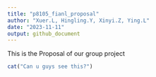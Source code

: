 ```yaml
---
title: "p8105_fianl_proposal"
author: "Xuer.L, Hingling.Y, Xinyi.Z, Ying.L"
date: "2023-11-11"
output: github_document
---
```


This is the Proposal of our group project

```r
cat("Can u guys see this?")
```
